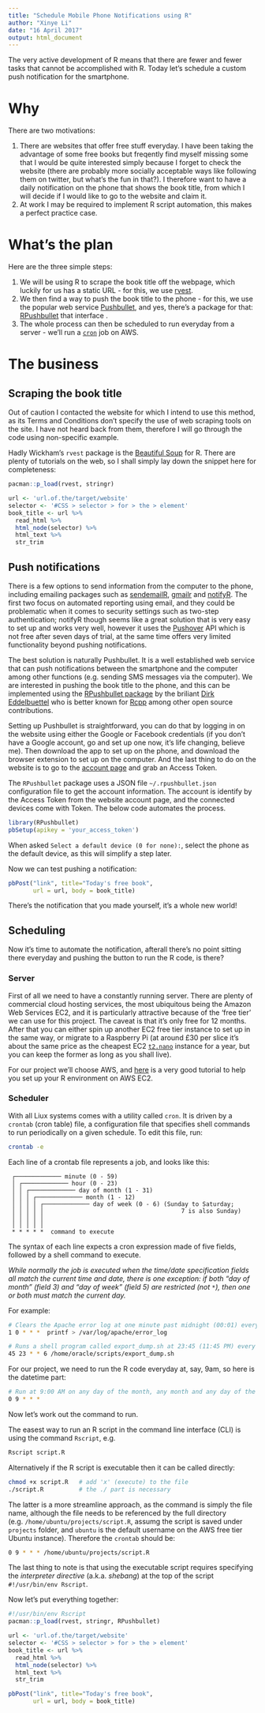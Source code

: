 ```yaml
---
title: "Schedule Mobile Phone Notifications using R"
author: "Xinye Li"
date: "16 April 2017"
output: html_document
---
```


The very active development of R means that there are fewer and fewer tasks that cannot be accomplished with R. Today let's schedule a custom push notification for the smartphone.

# Why

There are two motivations:

1. There are websites that offer free stuff everyday. I have been taking the advantage of some free books but freqently find myself missing some that I would be quite interested simply because I forget to check the website (there are probably more socially acceptable ways like following them on twitter, but what's the fun in that?). I therefore want to have a daily notification on the phone that shows the book title, from which I will decide if I would like to go to the website and claim it.
2. At work I may be required to implement R script automation, this makes a perfect practice case.

# What's the plan

Here are the three simple steps:

1. We will be using R to scrape the book title off the webpage, which luckily for us has a static URL - for this, we use [rvest](https://github.com/hadley/rvest).
2. We then find a way to push the book title to the phone - for this, we use the popular web service [Pushbullet](https://www.pushbullet.com/), and yes, there's a package for that: [RPushbullet](https://github.com/eddelbuettel/rpushbullet) that interface .
3. The whole process can then be scheduled to run everyday from a server - we'll run a [`cron`](https://en.wikipedia.org/wiki/Cron) job on AWS.

# The business

## Scraping the book title

Out of caution I contacted the website for which I intend to use this method, as its Terms and Conditions don't specify the use of web scraping tools on the site. I have not heard back from them, therefore I will go through the code using non-specific example.

Hadly Wickham's `rvest` package is the [Beautiful Soup](https://www.crummy.com/software/BeautifulSoup/) for R. There are plenty of tutorials on the web, so I shall simply lay down the snippet here for completeness:

```r
pacman::p_load(rvest, stringr)

url <- 'url.of.the/target/website'
selector <- '#CSS > selector > for > the > element'
book_title <- url %>%
  read_html %>%
  html_node(selector) %>%
  html_text %>%
  str_trim
```

## Push notifications

There is a few options to send information from the computer to the phone, including emailing packages such as [sendemailR](https://cran.r-project.org/web/packages/sendmailR/index.html), [gmailr](https://github.com/jimhester/gmailr) and [notifyR](https://cran.r-project.org/web/packages/notifyR/index.html). The first two focus on automated reporting using email, and they could be problematic when it comes to security settings such as two-step authentication; notifyR though seems like a great solution that is very easy to set up and works very well, however it uses the [Pushover](https://pushover.net/) API which is not free after seven days of trial, at the same time offers very limited functionality beyond pushing notifications.

The best solution is naturally Pushbullet. It is a well established web service that can push notifications between the smartphone and the computer among other functions (e.g. sending SMS messages via the computer). We are interested in pushing the book title to the phone, and this can be implemented using the [RPushbullet package](https://github.com/eddelbuettel/rpushbullet) by the briliant [Dirk Eddelbuettel](http://dirk.eddelbuettel.com/) who is better known for [Rcpp](https://github.com/RcppCore/Rcpp) among other open source contributions.

Setting up Pushbullet is straightforward, you can do that by logging in on the website using either the Google or Facebook credentials (if you don't have a Google account, go and set up one now, it's life changing, believe me). Then download the app to set up on the phone, and download the browser extension to set up on the computer. And the last thing to do on the website is to go to the [account page](https://www.pushbullet.com/#settings/account) and grab an Access Token. 

The `RPushbullet` package uses a JSON file `~/.rpushbullet.json` configuration file to get the account information. The account is identify by the Access Token from the website account page, and the connected devices come with Token. The below code automates the process.

```r
library(RPushbullet)
pbSetup(apikey = 'your_access_token')
```

When asked `Select a default device (0 for none): `, select the phone as the default device, as this will simplify a step later.

Now we can test pushing a notification:

```r
pbPost("link", title="Today's free book",
       url = url, body = book_title) 
```

There's the notification that you made yourself, it's a whole new world!

## Scheduling

Now it's time to automate the notification, afterall there's no point sitting there everyday and pushing the button to run the R code, is there?

### Server

First of all we need to have a constantly running server. There are plenty of commercial cloud hosting services, the most ubiquitous being the Amazon Web Services EC2, and it is particularly attractive because of the 'free tier' we can use for this project. The caveat is that it's only free for 12 months. After that you can either spin up another EC2 free tier instance to set up in the same way, or migrate to a Raspberry Pi (at around £30 per slice it's about the same price as the cheapest EC2 [`t2.nano`](https://aws.amazon.com/ec2/pricing/reserved-instances/pricing/) instance for a year, but you can keep the former as long as you shall live).

For our project we'll choose AWS, and [here](http://ipub.com/aws/) is a very good tutorial to help you set up your R environment on AWS EC2.

### Scheduler

With all Liux systems comes with a utility called `cron`. It is driven by a `crontab` (cron table) file, a configuration file that specifies shell commands to run periodically on a given schedule. To edit this file, run:

```bash
crontab -e
```

Each line of a crontab file represents a job, and looks like this:

```
 ┌───────────── minute (0 - 59)
 │ ┌───────────── hour (0 - 23)
 │ │ ┌───────────── day of month (1 - 31)
 │ │ │ ┌───────────── month (1 - 12)
 │ │ │ │ ┌───────────── day of week (0 - 6) (Sunday to Saturday;
 │ │ │ │ │                                       7 is also Sunday)
 │ │ │ │ │
 │ │ │ │ │
 * * * * *  command to execute
 ```
 
The syntax of each line expects a cron expression made of five fields, followed by a shell command to execute.

_While normally the job is executed when the time/date specification fields all match the current time and date, there is one exception: if both "day of month" (field 3) and "day of week" (field 5) are restricted (not `*`), then one or both must match the current day._

For example:

```bash
# Clears the Apache error log at one minute past midnight (00:01) every day
1 0 * * *  printf > /var/log/apache/error_log

# Runs a shell program called export_dump.sh at 23:45 (11:45 PM) every Saturday
45 23 * * 6 /home/oracle/scripts/export_dump.sh
```

For our project, we need to run the R code everyday at, say, 9am, so here is the datetime part:

```bash
# Run at 9:00 AM on any day of the month, any month and any day of the week
0 9 * * *
```

Now let's work out the command to run.

The easest way to run an R script in the command line interface (CLI) is using the command `Rscript`, e.g.

```bash
Rscript script.R
```

Alternatively if the R script is executable then it can be called directly:

```bash
chmod +x script.R   # add 'x' (execute) to the file
./script.R          # the ./ part is necessary
```

The latter is a more streamline approach, as the command is simply the file name, although the file needs to be referenced by the full directory (e.g. `/home/ubuntu/projects/script.R`, assumg the script is saved under `projects` folder, and `ubuntu` is the default username on the AWS free tier Ubuntu instance). Therefore the `crontab` should be:

```bash
0 9 * * * /home/ubuntu/projects/script.R
```

The last thing to note is that using the executable script requires specifying the *interpreter directive* (a.k.a. *shebang*) at the top of the script `#!/usr/bin/env Rscript`.

Now let's put everything together:

```r
#!/usr/bin/env Rscript
pacman::p_load(rvest, stringr, RPushbullet)

url <- 'url.of.the/target/website'
selector <- '#CSS > selector > for > the > element'
book_title <- url %>%
  read_html %>%
  html_node(selector) %>%
  html_text %>%
  str_trim

pbPost("link", title="Today's free book",
       url = url, body = book_title) 
```

[1]: 'http://stackoverflow.com/a/18306656'